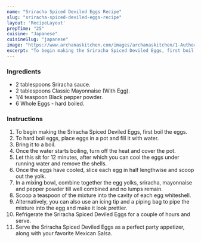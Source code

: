 ---
name: "Sriracha Spiced Deviled Eggs Recipe"
slug: "sriracha-spiced-deviled-eggs-recipe"
layout: 'RecipeLayout'
prepTime: "25"
cuisine: "Japanese"
cuisineSlug: "japanese"
image: "https://www.archanaskitchen.com/images/archanaskitchen/1-Author/Richa_Gupta/Sriracha_Deviled_Eggs.jpg"
excerpt: "To begin making the Sriracha Spiced Deviled Eggs, first boil the eggs"
---

### Ingredients

- 2 tablespoons Sriracha sauce.
- 2 tablespoons Classic Mayonnaise (With Egg).
- 1/4 teaspoon Black pepper powder.
- 6 Whole Eggs - hard boiled.

### Instructions

1. To begin making the Sriracha Spiced Deviled Eggs, first boil the eggs.
1. To hard boil eggs, place eggs in a pot and fill it with water.
1. Bring it to a boil.
1. Once the water starts boiling, turn off the heat and cover the pot.
1. Let this sit for 12 minutes, after which you can cool the eggs under running water and remove the shells.
1. Once the eggs have cooled, slice each egg in half lengthwise and scoop out the yolk.
1. In a mixing bowl, combine together the egg yolks, sriracha, mayonnaise and pepper powder till well combined and no lumps remain.
1. Scoop a teaspoon of the mixture into the cavity of each egg whiteshell.
1. Alternatively, you can also use an icing tip and a piping bag to pipe the mixture into the egg and make it look prettier.
1. Refrigerate the Sriracha Spiced Deviled Eggs for a couple of hours and serve.
1. Serve the Sriracha Spiced Deviled Eggs as a perfect party appetizer, along with your favorite Mexican Salsa.
